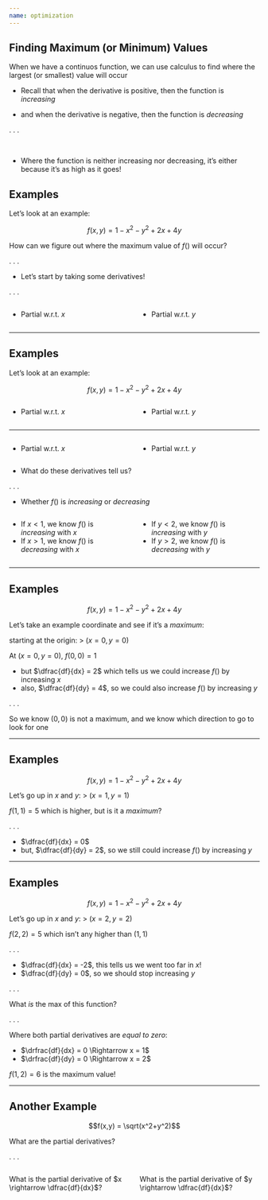 ```yaml
---
name: optimization
---
```


## Finding Maximum (or Minimum) Values

When we have a continuos function, we can use calculus to find where the largest (or smallest) value will occur

- Recall that when the [derivative]{.hii} is [positive]{.h}, then the function is *increasing*

- and when the derivative is [negative]{.h}, then the function is *decreasing*

. . .

<br>

- Where the function is neither increasing nor decreasing, it's either because it's as high as it goes!

## Examples

Let's look at an example:

$$f(x,y) = 1 - x^2 - y^2 + 2x + 4y$$

How can we figure out where the maximum value of $f()$ will occur?

. . .

- Let's start by taking some derivatives!

. . .

:::: {.columns}

::: {.column width="50%"}
- Partial w.r.t. $x$

:::: {.fragment}
\begin{align*}
\dfrac{df}{dx} &= -2x + 2 \\
\end{align*}
::::
:::

::: {.column width="50%"}
- Partial w.r.t. $y$

:::: {.fragment}
\begin{align*}
\dfrac{df}{dy} &= -2y + 4 \\
\end{align*}
::::

:::
::::

---

## Examples

Let's look at an example:

$$f(x,y) = 1 - x^2 - y^2 + 2x + 4y$$

:::: {.columns}

::: {.column width="50%"}
- Partial w.r.t. $x$

:::: {.fragment}
\begin{align*}
\dfrac{df}{dx} &= -2x + 2 \\
\end{align*}
::::
:::

::: {.column width="50%"}
- Partial w.r.t. $y$

:::: {.fragment}
\begin{align*}
\dfrac{df}{dy} &= -2y + 4 \\
\end{align*}
::::

:::
::::

---

:::: {.columns}

::: {.column width="50%"}
- Partial w.r.t. $x$

:::: {.fragment}
\begin{align*}
\dfrac{df}{dx} &= -2x + 2 \\
\end{align*}
::::
:::

::: {.column width="50%"}
- Partial w.r.t. $y$

:::: {.fragment}
\begin{align*}
\dfrac{df}{dy} &= -2y + 4 \\
\end{align*}
::::

:::
::::
- What do these derivatives tell us?

. . .

- Whether $f()$ is *increasing* or *decreasing*

:::: {.columns}

::: {.column width="50%"}
- If $x<1$, we know $f()$ is *increasing* with $x$
- If $x>1$, we know $f()$ is *decreasing* with $x$
:::

::: {.column width="50%"}
- If $y<2$, we know $f()$ is *increasing* with $y$
- If $y>2$, we know $f()$ is *decreasing* with $y$
:::

::::
---

## Examples

$$f(x,y) = 1 - x^2 - y^2 + 2x + 4y$$

Let's take an example coordinate and see if it's a *maximum*:

starting at the origin:
> $(x=0,y=0)$

At $(x=0, y=0)$, $f(0,0) = 1$

- but $\dfrac{df}{dx} = 2$ which tells us we could increase $f()$ by increasing $x$
- also, $\dfrac{df}{dy} = 4$, so we could also increase $f()$ by increasing $y$

. . .

So we know $(0,0)$ is not a maximum, and we know which direction to go to look for one

---

## Examples

$$f(x,y) = 1 - x^2 - y^2 + 2x + 4y$$

Let's go up in $x$ and $y$:
> $(x=1,y=1)$

$f(1,1) = 5$ which is higher, but is it a *maximum*?

. . .

- $\dfrac{df}{dx} = 0$
- but, $\dfrac{df}{dy} = 2$, so we still could increase $f()$ by increasing $y$

---

## Examples

$$f(x,y) = 1 - x^2 - y^2 + 2x + 4y$$

Let's go up in $x$ and $y$:
> $(x=2,y=2)$

$f(2,2) = 5$ which isn't any higher than $(1,1)$

. . .

- $\dfrac{df}{dx} = -2$, this tells us we went too far in $x$!
- $\dfrac{df}{dy} = 0$, so we should stop increasing $y$

. . .

What *is* the max of this function?

. . .

Where both partial derivatives are *equal to zero*: 

- $\drfrac{df}{dx} = 0 \Rightarrow x = 1$
- $\drfrac{df}{dy} = 0 \Rightarrow x = 2$

$f(1,2) = 6$ is the maximum value!

---

## Another Example

$$f(x,y) = \sqrt(x^2+y^2)$$

What are the partial derivatives?

. . .

:::: {.columns}

::: {.column width="50%"}

What is the [partial derivative of $x \rightarrow \dfrac{df}{dx}$]{.hi}?

::: {.fragment}
\begin{align*}
\dfrac{d}{dx}(x^2+y^2)^\frac{1}{2} & = \\
 & \frac{1}{2} (x^2+y^2)^{-\frac{1}{2}} (2x) \\
\dfrac{df}{dx} = 0 & \Rightarrow x = 0 \\
\end{align*}
:::

:::

::: {.column width="50%"}

What is the [partial derivative of $y \rightarrow \dfrac{df}{dx}$]{.hi}?

::: {.fragment}
\begin{align*}
\dfrac{d}{dy}(x^2+y^2)^\frac{1}{2} & = \\
 & \frac{1}{2} (x^2+y^2)^{-\frac{1}{2}} (2y) \\
\dfrac{df}{dy} = 0 & \Rightarrow y = 0 \\
\end{align*}
:::

:::
:::: 

